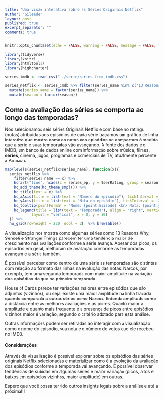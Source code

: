 ```yaml
---
title: "Uma visão interativa sobre as Séries Originais Netflix"
author: "Gileade"
layout: post
published: true
excerpt_separator: ""
comments: true
---
```

```r
knitr::opts_chunk$set(echo = FALSE, warning = FALSE, message = FALSE, fig.align="center", screenshot.force = FALSE, fig.cap = '')
```

```r
library(tidyverse)
library(knitr)
library(htmltools)
library(highcharter)
```

```r
series_imdb <- read_csv("../serie/series_from_imdb.csv")
```

```r
series_netflix <- series_imdb %>% filter(series_name %in% c("13 Reasons Why", "Daredevil",  "House of Cards", "Narcos", "Sense8", "Stranger Things")) %>%
  mutate(series_name = factor(series_name)) %>%
  mutate(season = factor(season))
```

## Como a avaliação das séries se comporta ao longo das temporadas?

Nós selecionamos seis séries Originais Netflix e com base no ratings (notas) atribuídas aos episódios de cada série traçamos um gráfico de linha interativa que mostra como as notas dos episódios se comportam à medida que a série e suas temporadas vão avançando. A fonte dos dados é o IMDB, um banco de dados online com informação sobre música, filmes, **séries**, cinema, jogos, programas e comerciais de TV, atualmente percente a Amazon.

```r
map(levels(series_netflix$series_name), function(x){
  series_netflix %>%
    filter(series_name == x) %>% 
    hchart("line", hcaes(x = series_ep, y = UserRating, group = season)) %>%
    hc_add_theme(hc_theme_smpl()) %>% 
    hc_title(text = x) %>%
    hc_xAxis(title = list(text = "Número do episódio"), tickInterval = 2) %>%
    hc_yAxis(title = list(text = "Nota do episódio"), tickInterval = .2, min = 7.5, max = 9.7) %>%
    hc_tooltip(pointFormat = "Nome: {point.Episode} <br> Nota: {point.y} <br> Número de Votos: {point.UserVotes}") %>%
    hc_legend(title = list(text = "Temporada"), align = "right", verticalAlign = "top",
            layout = "vertical", x = 0, y = 50)
  }) %>% 
  hw_grid(rowheight = 220, ncol = 2)  %>% browsable()
```

    
A visualização nos mostra como algumas séries como 13 Reasons Why, Sense8 e Stranger Things parecem ter uma tendência maior de crescimento nas avaliações conforme a série avança. Apesar dos picos, os episódios em geral, melhoram de avaliação conforme as temporadas avançam e a série também.

É possível perceber como dentro de uma série as temporadas são distintas com relação ao formato das linhas na evolução das notas. Narcos, por exemplo, tem uma segunda temporada com maior amplitude na variação dos episódios do que na primeira temporada.

House of Cards parece ter variações maiores entre episódios que são adjuntos (vizinhos), ou seja, existe uma maior amplitude na linha traçada quando comparada a outras séries como Narcos. Entenda amplitude como a distância entre as melhores avaliações e as piores. Quanto maior a amplitude e quanto mais frequente é a presença de picos entre episódios vizinhos maior é variação, segundo o critério adotado para esta análise.

Outras informações podem ser retiradas ao interagir com a visualização como o nome do episódio, sua nota e o número de votos que ele recebeu no IMDB.

#### Considerações

Através da visualização é possível explorar sobre os episódios das séries originais Netflix selecionadas e materializar como é a evolução da avaliação dos episódios conforme a temporada vai avançando. É possível observar tendências de subidas em algumas séries e maior variação (picos, altos e baixos em episódios vizinhos, maior amplitude) em outras.

Espero que você possa ter tido outros insights legais sobre a análise e até a próxima!!!



